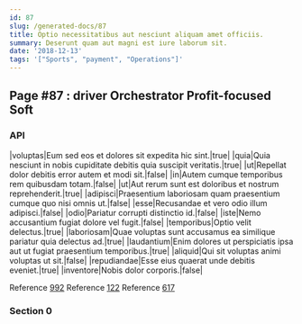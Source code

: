 ```yaml
---
id: 87
slug: /generated-docs/87
title: Optio necessitatibus aut nesciunt aliquam amet officiis.
summary: Deserunt quam aut magni est iure laborum sit.
date: '2018-12-13'
tags: '["Sports", "payment", "Operations"]'
---
```


## Page #87 : driver Orchestrator Profit-focused Soft
### API

|voluptas|Eum sed eos et dolores sit expedita hic sint.|true|
|quia|Quia nesciunt in nobis cupiditate debitis quia suscipit veritatis.|true|
|ut|Repellat dolor debitis error autem et modi sit.|false|
|in|Autem cumque temporibus rem quibusdam totam.|false|
|ut|Aut rerum sunt est doloribus et nostrum reprehenderit.|true|
|adipisci|Praesentium laboriosam quam praesentium cumque quo nisi omnis ut.|false|
|esse|Recusandae et vero odio illum adipisci.|false|
|odio|Pariatur corrupti distinctio id.|false|
|iste|Nemo accusantium fugiat dolore vel fugit.|false|
|temporibus|Optio velit delectus.|true|
|laboriosam|Quae voluptas sunt accusamus ea similique pariatur quia delectus ad.|true|
|laudantium|Enim dolores ut perspiciatis ipsa aut ut fugiat praesentium temporibus.|true|
|aliquid|Qui sit voluptas animi voluptas ut sit.|false|
|repudiandae|Esse eius quaerat unde debitis eveniet.|true|
|inventore|Nobis dolor corporis.|false|

Reference [992](/generated-docs/992)
Reference [122](/generated-docs/122)
Reference [617](/generated-docs/617)


<Partial2 />


### Section 0

